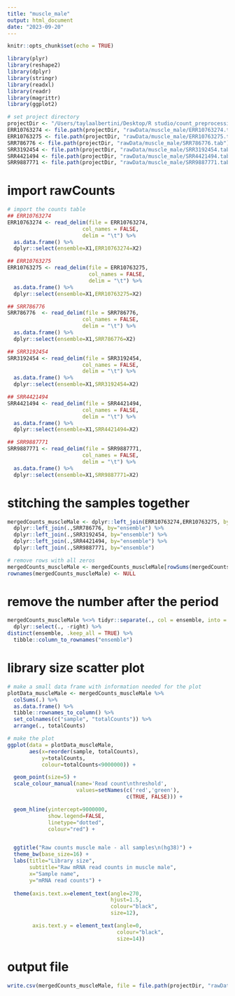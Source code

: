 ```yaml
---
title: "muscle_male"
output: html_document
date: "2023-09-20"
---
```


```r
knitr::opts_chunk$set(echo = TRUE)
```

```r
library(plyr)
library(reshape2)
library(dplyr)
library(stringr)
library(readxl)
library(readr)
library(magrittr)
library(ggplot2)

# set project directory
projectDir <- "/Users/taylaalbertini/Desktop/R studio/count_preprocessing"
ERR10763274 <- file.path(projectDir, "rawData/muscle_male/ERR10763274.tab")
ERR10763275 <- file.path(projectDir, "rawData/muscle_male/ERR10763275.tab")
SRR786776 <- file.path(projectDir, "rawData/muscle_male/SRR786776.tab")
SRR3192454 <- file.path(projectDir, "rawData/muscle_male/SRR3192454.tab")
SRR4421494 <- file.path(projectDir, "rawData/muscle_male/SRR4421494.tab")
SRR9887771 <- file.path(projectDir, "rawData/muscle_male/SRR9887771.tab")
```

# import rawCounts
```r
# import the counts table
## ERR10763274
ERR10763274 <- read_delim(file = ERR10763274,
                        col_names = FALSE,
                        delim = "\t") %>%
  as.data.frame() %>%
  dplyr::select(ensemble=X1,ERR10763274=X2)

## ERR10763275
ERR10763275 <- read_delim(file = ERR10763275,
                          col_names = FALSE,
                          delim = "\t") %>%
  as.data.frame() %>%
  dplyr::select(ensemble=X1,ERR10763275=X2)

## SRR786776
SRR786776  <- read_delim(file = SRR786776,
                        col_names = FALSE,
                        delim = "\t") %>%
  as.data.frame() %>%
  dplyr::select(ensemble=X1,SRR786776=X2)

## SRR3192454
SRR3192454 <- read_delim(file = SRR3192454,
                        col_names = FALSE,
                        delim = "\t") %>%
  as.data.frame() %>%
  dplyr::select(ensemble=X1,SRR3192454=X2)

## SRR4421494
SRR4421494 <- read_delim(file = SRR4421494,
                        col_names = FALSE,
                        delim = "\t") %>%
  as.data.frame() %>%
  dplyr::select(ensemble=X1,SRR4421494=X2)

## SRR9887771 
SRR9887771 <- read_delim(file = SRR9887771,
                        col_names = FALSE,
                        delim = "\t") %>%
  as.data.frame() %>%
  dplyr::select(ensemble=X1,SRR9887771=X2)
```

# stitching the samples together
```r
mergedCounts_muscleMale <- dplyr::left_join(ERR10763274,ERR10763275, by="ensemble") %>%
  dplyr::left_join(.,SRR786776, by="ensemble") %>%
  dplyr::left_join(.,SRR3192454, by="ensemble") %>%
  dplyr::left_join(.,SRR4421494, by="ensemble") %>%
  dplyr::left_join(.,SRR9887771, by="ensemble")

# remove rows with all zeros
mergedCounts_muscleMale <- mergedCounts_muscleMale[rowSums(mergedCounts_muscleMale[,-1])>0,] 
rownames(mergedCounts_muscleMale) <- NULL
```

# remove the number after the period
```r
mergedCounts_muscleMale %<>% tidyr::separate(., col = ensemble, into = c("ensemble", "right")) %>%
  dplyr::select(., -right) %>%
distinct(ensemble, .keep_all = TRUE) %>%
  tibble::column_to_rownames("ensemble")
```

# library size scatter plot 
```r
# make a small data frame with information needed for the plot
plotData_muscleMale <- mergedCounts_muscleMale %>%
  colSums(.) %>%
  as.data.frame() %>%
  tibble::rownames_to_column() %>%
  set_colnames(c("sample", "totalCounts")) %>%
  arrange(., totalCounts)

# make the plot
ggplot(data = plotData_muscleMale,
       aes(x=reorder(sample, totalCounts),
           y=totalCounts,
           colour=totalCounts<9000000)) +

  geom_point(size=5) +
  scale_colour_manual(name='Read count\nthreshold',
                      values=setNames(c('red','green'),
                                      c(TRUE, FALSE))) +

  geom_hline(yintercept=9000000,
             show.legend=FALSE,
             linetype="dotted",
             colour="red") +


  ggtitle("Raw counts muscle male - all samples\n(hg38)") +
  theme_bw(base_size=16) +
  labs(title="Library size",
       subtitle="Raw mRNA read counts in muscle male",
       x="Sample name",
       y="mRNA read counts") +
  
  theme(axis.text.x=element_text(angle=270,
                                 hjust=1.5,
                                 colour="black",
                                 size=12),

        axis.text.y = element_text(angle=0,
                                   colour="black",
                                   size=14))
```

# output file
```r
write.csv(mergedCounts_muscleMale, file = file.path(projectDir, "rawData/combinedRaw/rawCounts_muscleMale.csv"))
```